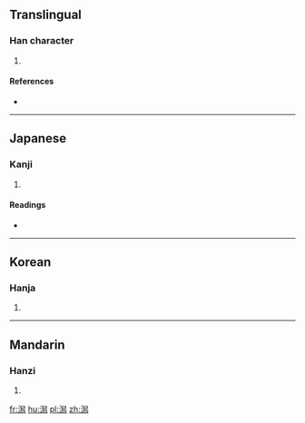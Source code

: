 {{also|潟}}
==Translingual==

===Han character===
{{Han char|rn=85|rad=水|as=13|sn=16|four=|canj=水竹X火 (EHXF), X水竹X火 (XEHXF)}}

# {{defn|Han|sort=水13}}

====References====
* {{Han ref|kx=0652.321|hdz=31743.081|uh=6F99|ud=28569}}

----

==Japanese==

===Kanji===
{{ja-kanji|grade=|rs=水13}}

# {{defn|lang=ja|sort=水13}}

====Readings====
* {{ja-readings|on=[[せき]] (seki)|kun=[[かた]] (kata)}}

----

==Korean==

===Hanja===
{{ko-hanja|hangeul=석|eumhun=|rv=seok|mr=sŏk|y=sek}}

# {{defn|lang=ko|sort=水13}}

----

==Mandarin==

===Hanzi===
{{cmn-hanzi|pin=[[xì]] ([[xi4]])|wg=hsi<sup>4</sup>}}

# {{defn|lang=cmn|sort=水13}}

[[fr:澙]]
[[hu:澙]]
[[pl:澙]]
[[zh:澙]]